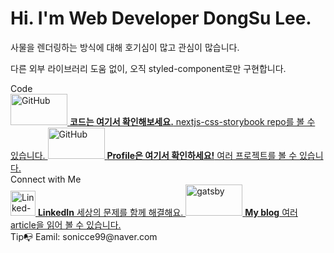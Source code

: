 
<Meta title="DongSu/Introduction" />

<style>
  {`
    .subheading {
      --mediumdark: '#999999';
      font-weight: 900;
      font-size: 13px;
      color: #999;
      letter-spacing: 6px;
      line-height: 24px;
      text-transform: uppercase;
      margin-bottom: 12px;
      margin-top: 40px;
    }

    .link-list {
      display: grid;
      grid-template-columns: 1fr
      row-gap: 10px;
    }

    @media (min-width: 620px) {
      .link-list {
        row-gap: 20px;
        column-gap: 20px;
        grid-template-columns: 1fr 1fr;
      }
    }

    @media all and (-ms-high-contrast:none) {
    .link-list {
        display: -ms-grid;
        -ms-grid-columns: 1fr 1fr;
        -ms-grid-rows: 1fr 1fr;
      }
    }

    .link-item {
      display: block;
      padding: 20px 30px 20px 15px;
      border: 1px solid #00000010;
      border-radius: 5px;
      transition: background 150ms ease-out, border 150ms ease-out, transform 150ms ease-out;
      color: #333333;
      display: flex;
      align-items: flex-start;
    }

    .link-item:hover {
      border-color: #1EA7FD50;
      transform: translate3d(0, -3px, 0);
      box-shadow: rgba(0, 0, 0, 0.08) 0 3px 10px 0;
    }

    .link-item:active {
      border-color: #1EA7FD;
      transform: translate3d(0, 0, 0);
    }

    .link-item strong {
      font-weight: 700;
      display: block;
      margin-bottom: 2px;
    }

    .link-item img {
      height: 40px;
      width: 40px;
      margin-right: 15px;
      flex: none;
    }

    .link-item span {
      font-size: 14px;
      line-height: 20px;
    }

    .tip {
      display: inline-block;
      border-radius: 1em;
      font-size: 11px;
      line-height: 12px;
      font-weight: 700;
      background: #E7FDD8;
      color: #66BF3C;
      padding: 4px 12px;
      margin-right: 10px;
      vertical-align: top;
    }

    .tip-wrapper {
      font-size: 13px;
      line-height: 20px;
      margin-top: 40px;
      margin-bottom: 40px;
    }

    .tip-wrapper code {
      font-size: 12px;
      display: inline-block;
    }
  `}
</style>

# Hi. I'm Web Developer DongSu Lee.

사물을 렌더링하는 방식에 대해 호기심이 많고 관심이 많습니다.

다른 외부 라이브러리 도움 없이, 오직 styled-component로만 구현합니다.

<div className="subheading">Code</div>

<div className="link-list">
  <a
    className="link-item"
    href="https://github.com/sonicce99/nextjs-css-storybook"
    target="_blank"
  >
    <Image width="91px" height="50px" src={GitHub} alt="GitHub" />
    <span>
      <strong>코드는 여기서 확인해보세요.</strong>
      nextjs-css-storybook repo를 볼 수 있습니다.
    </span>
  </a>
  <a className="link-item" href="https://github.com/sonicce99" target="_blank">
    <Image width="91px" height="50px" src={GitHub} alt="GitHub" />
    <span>
      <strong>Profile은 여기서 확인하세요!</strong>
      여러 프로젝트를 볼 수 있습니다.
    </span>
  </a>
</div>

<div className="subheading">Connect with Me</div>

<div className="link-list">
  <a
    className="link-item"
    href="https://www.linkedin.com/in/%EB%8F%99%EC%88%98-%EC%9D%B4-b312a8238/"
    target="_blank"
  >
    <Image width="40px" height="40px" src={LinkedIn} alt="Linked-In" />
    <span style={{ marginLeft: "15px" }}>
      <strong>LinkedIn</strong>
      세상의 문제를 함께 해결해요.
    </span>
  </a>
  <a className="link-item" href="https://sonicce99.github.io/" target="_blank">
    <Image width="91px" height="50px" src={Gatsby} alt="gatsby" />
    <span style={{ marginLeft: "15px" }}>
      <strong>My blog</strong>
      여러 article을 읽어 볼 수 있습니다.
    </span>
  </a>
</div>

<div className="tip-wrapper">
  <span className="tip">Tip</span>📭 Eamil: sonicce99@naver.com
</div>
